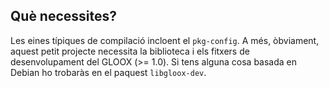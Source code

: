 == Què necessites? ==

Les eines típiques de compilació incloent el <tt>pkg-config</tt>. A més,
òbviament, aquest petit projecte necessita la biblioteca i els fitxers de
desenvolupament del GLOOX (>= 1.0). Si tens alguna cosa basada en Debian ho
trobaràs en el paquest <tt>libgloox-dev</tt>.

